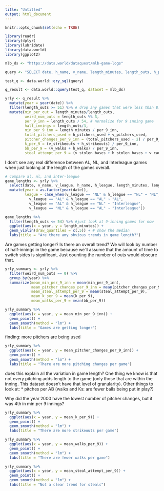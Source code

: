 ```yaml
---
title: "Untitled"
output: html_document
---
```


```r
knitr::opts_chunk$set(echo = TRUE)
```

```r
library(readr)
library(dplyr)
library(lubridate)
library(data.world)
library(ggplot2)

mlb_ds <- "https://data.world/dataquest/mlb-game-logs"

query <- "SELECT date, h_name, v_name, length_minutes, length_outs, h_pitchers_used, v_pitchers_used, h_league, v_league, v_walks, h_walks, v_strikeouts, h_strikeouts, v_stolen_bases, h_stolen_bases, v_caught_stealing, h_caught_stealing from game_logs where date > '2000-01-01'"

test_q <- data.world::qry_sql(query)

q_result <- data.world::query(test_q, dataset = mlb_ds) 

yrly <- q_result %>%
  mutate(year = year(date)) %>%
  filter(length_outs >= 51) %>% # drop any games that were less than 8.5 innings
  mutate(min_per_out = length_minutes/length_outs,
         weird_num_outs = length_outs %% 3,
         per_9_inn = length_outs / 54, # normalize for 9 inning game 
         half_innings = length_outs/3,
         min_per_9_inn = length_minutes / per_9_inn,
         total_pitchers_used = h_pitchers_used + v_pitchers_used,
         pitcher_changes_per_9_inn = (total_pitchers_used - 2) / per_9_inn,
         k_per_9 = (v_strikeouts + h_strikeouts) / per_9_inn,
         bb_per_9 = (v_walks + h_walks) / per_9_inn,
         steal_attempt_per_9 = (v_stolen_bases + h_stolen_bases + v_caught_stealing + h_caught_stealing) / per_9_inn) # normalize for number of half innings
```

I don't see any real difference between AL, NL, and Interleague games when just looking at the length of the games overall.

```r
# compare al, nl, and inter-league
game_lengths <- yrly %>%
  select(date, v_name, v_league, h_name, h_league, length_minutes, length_outs) %>%
  mutate(year = as.factor(year(date)),
         league = case_when(v_league == "NL" & h_league == "NL" ~ "NL",
           v_league == "AL" & h_league == "AL" ~ "AL",
           v_league == "AL" & h_league == "NL" ~ "Interleague",
           v_league == "NL" & h_league == "AL" ~ "Interleague")) 

game_lengths %>%
  filter(length_outs <= 54) %>% #just look at 9-inning games for now
  ggplot(aes(x = year, y = length_minutes)) +
  geom_violin(draw_quantiles = c(.5)) + # show the median
  labs(title = "Are there any obvious trends in game length?")
```
Are games getting longer? Is there an overall trend? 
We will look by number of half-innings in the game because we'll assume that the amount of time to switch sides is significant. Just counting the number of outs would obscure that.

```r
yrly_summary <- yrly %>%
  filter(weird_num_outs == 0) %>%
  group_by(year) %>%
  summarize(mean_min_per_9_inn = mean(min_per_9_inn),
            mean_pitcher_changes_per_9_inn = mean(pitcher_changes_per_9_inn),
            mean_steal_attempt_per_9 = mean(steal_attempt_per_9),
            mean_k_per_9 = mean(k_per_9),
            mean_walks_per_9 = mean(bb_per_9)) 

yrly_summary %>%
  ggplot(aes(x = year, y = mean_min_per_9_inn)) +
  geom_point() +
  geom_smooth(method = "lm") + 
  labs(title = "Games are getting longer")
```

finding: more pitchers are being used


```r
yrly_summary %>%
  ggplot(aes(x = year, y = mean_pitcher_changes_per_9_inn)) +
  geom_point() +
  geom_smooth(method = "lm") +
  labs(title = "There are more pitching changes per game")
```

does this explain all the variation in game length? One thing we know is that not every pitching adds length to the game (only those that are within the inning. This dataset doesn't have that level of granularity). 
Other things to look at: 
* pitches per AB (walks and Ks: are fewer balls being put in play?)


Why did the year 2000 have the lowest number of pitcher changes, but it was 4th in min per 9 innings?

```r
yrly_summary %>%
  ggplot(aes(x = year, y = mean_k_per_9)) +
  geom_point() +
  geom_smooth(method = "lm") +
  labs(title = "There are more strikeouts per game")
```

```r
yrly_summary %>%
  ggplot(aes(x = year, y = mean_walks_per_9)) +
  geom_point() +
  geom_smooth(method = "lm") +
  labs(title = "There are fewer walks per game")
```

```r
yrly_summary %>%
  ggplot(aes(x = year, y = mean_steal_attempt_per_9)) +
  geom_point() +
  geom_smooth(method = "lm") +
  labs(title = "Not a clear trend for steals")
```

```r

```

